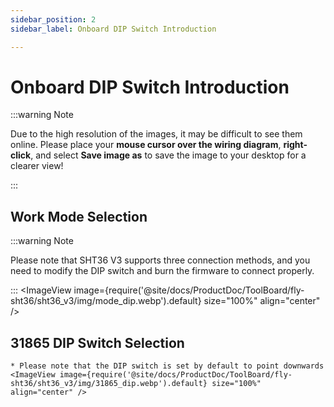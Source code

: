 ```yaml
---
sidebar_position: 2
sidebar_label: Onboard DIP Switch Introduction

---
```




# Onboard DIP Switch Introduction

:::warning Note

Due to the high resolution of the images, it may be difficult to see them online. Please place your **mouse cursor over the wiring diagram**, **right-click**, and select **Save image as** to save the image to your desktop for a clearer view!

:::


## Work Mode Selection

:::warning Note

Please note that SHT36 V3 supports three connection methods, and you need to modify the DIP switch and burn the firmware to connect properly.

:::
    <ImageView image={require('@site/docs/ProductDoc/ToolBoard/fly-sht36/sht36_v3/img/mode_dip.webp').default} size="100%" align="center" />

## 31865 DIP Switch Selection

    * Please note that the DIP switch is set by default to point downwards
    <ImageView image={require('@site/docs/ProductDoc/ToolBoard/fly-sht36/sht36_v3/img/31865_dip.webp').default} size="100%" align="center" />